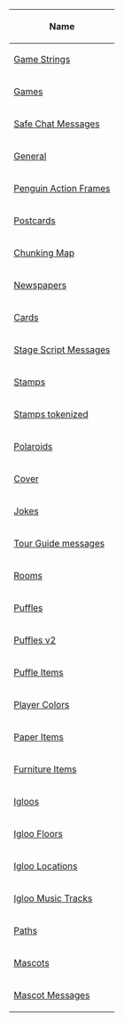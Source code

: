 {| class="wikitable sortable plainlinks"
! Name
|-
| [[Game Strings]]
|-
| [[Games (JSON)|Games]]
|-
| [[Safe Chat Messages]]
|-
| [[General]]
|-
| [[Penguin Action Frames]]
|-
| [[Postcards (JSON)|Postcards]]
|-
| [[Chunking Map]]
|-
| [[Newspapers]]
|-
| [[Card-Jitsu Cards#Cards JSON/JSONP|Cards]]
|-
| [[Stage Script Messages]]
|-
| [[Stamps (JSON)|Stamps]]
|-
| [[Stamps tokenized]]
|-
| [[Polaroids]]
|-
| [[Cover]]
|-
| [[Jokes]]
|-
| [[Tour Guide messages]]
|-
| [[Rooms (JSON)|Rooms]]
|-
| [[Puffles (JSON)|Puffles]]
|-
| [[Puffles v2]]
|-
| [[Puffle Items]]
|-
| [[Player Colors]]
|-
| [[Paper Items]]
|-
| [[Furniture Items]]
|-
| [[Igloos (JSON)|Igloos]]
|-
| [[Igloo Floors]]
|-
| [[Igloo Locations (JSON)|Igloo Locations]]
|-
| [[Igloo Music Tracks]]
|-
| [[Paths]]
|-
| [[Mascots]]
|-
| [[Mascot Messages]]
|}
